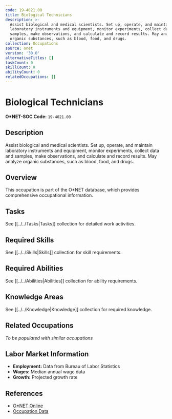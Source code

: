 ```yaml
---
code: 19-4021.00
title: Biological Technicians
description: >-
  Assist biological and medical scientists. Set up, operate, and maintain
  laboratory instruments and equipment, monitor experiments, collect data and
  samples, make observations, and calculate and record results. May analyze
  organic substances, such as blood, food, and drugs.
collection: Occupations
source: onet
version: '30.0'
alternativeTitles: []
taskCount: 0
skillCount: 0
abilityCount: 0
relatedOccupations: []
---
```

# Biological Technicians

**O*NET-SOC Code:** `19-4021.00`

## Description

Assist biological and medical scientists. Set up, operate, and maintain laboratory instruments and equipment, monitor experiments, collect data and samples, make observations, and calculate and record results. May analyze organic substances, such as blood, food, and drugs.

## Overview

This occupation is part of the O*NET database, which provides comprehensive occupational information.

## Tasks

See [[../../Tasks|Tasks]] collection for detailed work activities.

## Required Skills

See [[../../Skills|Skills]] collection for skill requirements.

## Required Abilities

See [[../../Abilities|Abilities]] collection for ability requirements.

## Knowledge Areas

See [[../../Knowledge|Knowledge]] collection for required knowledge.

## Related Occupations

*To be populated with similar occupations*

## Labor Market Information

- **Employment:** Data from Bureau of Labor Statistics
- **Wages:** Median annual wage data
- **Growth:** Projected growth rate

## References

- [O*NET Online](https://www.onetonline.org/link/summary/19-4021.00)
- [Occupation Data](https://www.onetcenter.org/)
